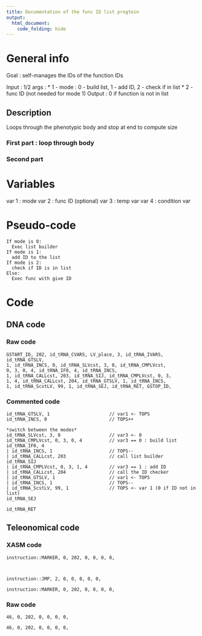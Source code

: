 ```yaml
---
title: Documentation of the func ID list progtein
output: 
  html_document:
    code_folding: hide
---
```



# General info

Goal : self-manages the IDs of the function IDs

Input : 1/2 args : 
* 1 - mode : 0 - build list, 1 - add ID, 2 - check if in list
* 2 - func ID (not needed for mode 1)
Output : 0 if function is not in list



## Description

Loops through the phenotypic body and stop at end to compute size

### First part : loop through body


 
### Second part 



# Variables

var 1 : mode
var 2 : func ID (optional)
var 3 : temp var
var 4 : condition var


# Pseudo-code

```pseudo
If mode is 0:
  Exec list builder
If mode is 1:
  add ID to the list
If mode is 2:
  check if ID is in list
Else:
  Exec func with give ID
```

# Code

## DNA code

### Raw code

```DNA
GSTART_ID, 202, id_tRNA_CVARS, LV_place, 3, id_tRNA_IVARS, id_tRNA_GTSLV, 
1, id_tRNA_INCS, 0, id_tRNA_SLVcst, 3, 0, id_tRNA_CMPLVcst, 
0, 3, 0, 4, id_tRNA_IF0, 4, id_tRNA_INCS, 
1, id_tRNA_CALLcst, 203, id_tRNA_SIJ, id_tRNA_CMPLVcst, 0, 3, 
1, 4, id_tRNA_CALLcst, 204, id_tRNA_GTSLV, 1, id_tRNA_INCS, 
1, id_tRNA_ScstLV, 99, 1, id_tRNA_SEJ, id_tRNA_RET, GSTOP_ID, 
```


### Commented code

```pseudoDNA
id_tRNA_GTSLV, 1                      // var1 <- TOPS
id_tRNA_INCS, 0                       // TOPS++

*switch between the modes*
id_tRNA_SLVcst, 3, 0                  // var3 <- 0
id_tRNA_CMPLVcst, 0, 3, 0, 4          // var3 == 0 : build list
id_tRNA_IF0, 4
| id_tRNA_INCS, 1                     // TOPS--
| id_tRNA_CALLcst, 203                // call list builder 
id_tRNA_SIJ
| id_tRNA_CMPLVcst, 0, 3, 1, 4        // var3 == 1 : add ID
| id_tRNA_CALLcst, 204                // call the ID checker
| id_tRNA_GTSLV, 1                    // var1 <- TOPS
| id_tRNA_INCS, 1                     // TOPS--
| id_tRNA_ScstLV, 99, 1               // TOPS <- var 1 (0 if ID not in list)
id_tRNA_SEJ

id_tRNA_RET
```


## Teleonomical code

### XASM code

```XASM
instruction::MARKER, 0, 202, 0, 0, 0, 0,



instruction::JMP, 2, 0, 0, 0, 0, 0,

instruction::MARKER, 0, 202, 0, 0, 0, 0,
```

### Raw code

```Raw
46, 0, 202, 0, 0, 0, 0,

46, 0, 202, 0, 0, 0, 0,
```
